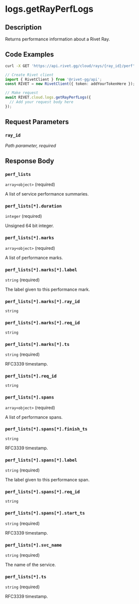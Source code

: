 

# logs.getRayPerfLogs

## Description

Returns performance information about a Rivet Ray.


## Code Examples

<CodeGroup title='Request' tag='GET' label='https://api.rivet.gg/cloud/rays/{ray_id}/perf'>

```bash {{ "title": "cURL" }}
curl -X GET 'https://api.rivet.gg/cloud/rays/{ray_id}/perf'
```

```ts
// Create Rivet client
import { RivetClient } from '@rivet-gg/api';
const RIVET = new RivetClient({ token: addYourTokenHere });

// Make request
await RIVET.cloud.logs.getRayPerfLogs({
  // Add your request body here
});
```

</CodeGroup>


## Request Parameters


### `ray_id`

_Path parameter, required_





## Response Body

### `perf_lists`

`array<object>` (required)

A list of service performance summaries.

### `perf_lists[*].duration`

`integer` (required)

Unsigned 64 bit integer.

### `perf_lists[*].marks`

`array<object>` (required)

A list of performance marks.

### `perf_lists[*].marks[*].label`

`string` (required)

The label given to this performance mark.

### `perf_lists[*].marks[*].ray_id`

`string`

### `perf_lists[*].marks[*].req_id`

`string`

### `perf_lists[*].marks[*].ts`

`string` (required)

RFC3339 timestamp.

### `perf_lists[*].req_id`

`string`

### `perf_lists[*].spans`

`array<object>` (required)

A list of performance spans.

### `perf_lists[*].spans[*].finish_ts`

`string`

RFC3339 timestamp.

### `perf_lists[*].spans[*].label`

`string` (required)

The label given to this performance span.

### `perf_lists[*].spans[*].req_id`

`string`

### `perf_lists[*].spans[*].start_ts`

`string` (required)

RFC3339 timestamp.

### `perf_lists[*].svc_name`

`string` (required)

The name of the service.

### `perf_lists[*].ts`

`string` (required)

RFC3339 timestamp.



